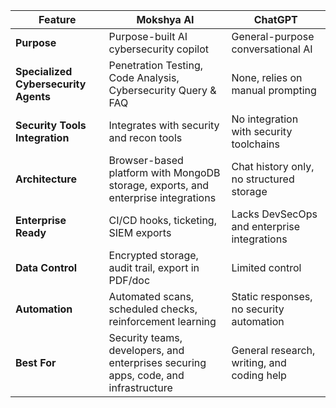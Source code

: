 
| Feature                     | Mokshya AI                                                                 | ChatGPT                                           |
|------------------------------|---------------------------------------------------------------------------|--------------------------------------------------|
| **Purpose**                  | Purpose-built AI cybersecurity copilot                                    | General-purpose conversational AI                |
| **Specialized Cybersecurity Agents** | Penetration Testing, Code Analysis, Cybersecurity Query & FAQ              | None, relies on manual prompting                 |
| **Security Tools Integration** | Integrates with security and recon tools                                  | No integration with security toolchains          |
| **Architecture**             | Browser-based platform with MongoDB storage, exports, and enterprise integrations | Chat history only, no structured storage         |
| **Enterprise Ready**         | CI/CD hooks, ticketing, SIEM exports                                      | Lacks DevSecOps and enterprise integrations      |
| **Data Control**             | Encrypted storage, audit trail, export in PDF/doc                         | Limited control                                  |
| **Automation**               | Automated scans, scheduled checks, reinforcement learning                 | Static responses, no security automation         |
| **Best For**                 | Security teams, developers, and enterprises securing apps, code, and infrastructure | General research, writing, and coding help       |